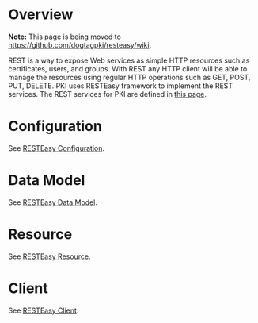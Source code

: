 = Overview =

'''Note:''' This page is being moved to https://github.com/dogtagpki/resteasy/wiki.

REST is a way to expose Web services as simple HTTP resources such as certificates, users, and groups. With REST any HTTP client will be able to manage the resources using regular HTTP operations such as GET, POST, PUT, DELETE. PKI uses RESTEasy framework to implement the REST services. The REST services for PKI are defined in [https://github.com/dogtagpki/pki/wiki/PKI-REST-API-Design this page].

= Configuration =

See [https://github.com/dogtagpki/pki/wiki/PKI-REST-Configuration RESTEasy Configuration].

= Data Model =

See [https://github.com/dogtagpki/pki/wiki/PKI-REST-Data-Model RESTEasy Data Model].

= Resource =

See [https://github.com/dogtagpki/pki/wiki/PKI-REST-Resource RESTEasy Resource].

= Client =

See [https://github.com/dogtagpki/pki/wiki/PKI-REST-Client RESTEasy Client].
